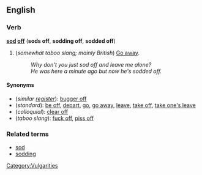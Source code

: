 ==English==
===Verb===
'''[[sod]] [[off]]''' ('''sods off''', '''sodding off''', '''sodded off''')

#(''somewhat taboo slang; mainly British'') [[Go away]].
#:''Why don't you just sod off and leave me alone?''
#:''He was here a minute ago but now he's sodded off.''

====Synonyms====
*(''similar [[register]]''): [[bugger off]]
*(''standard''): [[be off]], [[depart]], [[go]], [[go away]], [[leave]], [[take off]], [[take one's leave]]
*(''colloquial''): [[clear off]]
*(''taboo slang''): [[fuck off]], [[piss off]]

<!--
===Links===
According to the Dictionary Of Slang[http://www.peevish.co.uk/slang/s.htm]: 
'''Sod off''' - ''Verb.'' Go away. Imper. Mild compared to 'fuck off' or 'piss off.' 

According to Cambridge International Dictionaries[http://www.cup.cam.ac.uk/elt/dictionary/]:  
'''Sod off''' means go away.  Oh sod off, you stupid git!  She told him to sod off.
-->

===Related terms===
*[[sod]]
*[[sodding]]

[[Category:Vulgarities]]